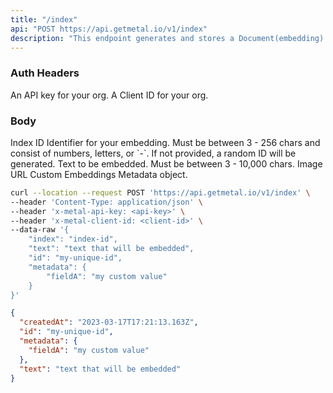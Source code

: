 ```yaml
---
title: "/index"
api: "POST https://api.getmetal.io/v1/index"
description: "This endpoint generates and stores a Document(embedding) with the inputted data."
---
```


### Auth Headers

<ParamField required header="x-metal-api-key" type="string">
  An API key for your org.
</ParamField>

<ParamField required header="x-metal-client-id" type="string">
  A Client ID for your org.
</ParamField>

### Body

<ParamField body="index" type="string" placeholder="Index ID" required>
  Index ID
</ParamField>

<ParamField body="id" type="string">
  Identifier for your embedding. Must be between 3 - 256 chars and consist of
  numbers, letters, or `-`. If not provided, a random ID will be generated.
</ParamField>

<ParamField body="text" type="string">
  Text to be embedded. Must be between 3 - 10,000 chars.
</ParamField>

<ParamField body="imageUrl" type="string">
  Image URL
</ParamField>

<ParamField body="embedding" type="number[]">
  Custom Embeddings
</ParamField>

<ParamField body="metadata" type="object">
  Metadata object.
</ParamField>

<RequestExample>

```bash Example Request
curl --location --request POST 'https://api.getmetal.io/v1/index' \
--header 'Content-Type: application/json' \
--header 'x-metal-api-key: <api-key>' \
--header 'x-metal-client-id: <client-id>' \
--data-raw '{
    "index": "index-id",
    "text": "text that will be embedded",
    "id": "my-unique-id",
    "metadata": {
        "fieldA": "my custom value"
    }
}'
```

</RequestExample>

<ResponseExample>

```json Response
{
  "createdAt": "2023-03-17T17:21:13.163Z",
  "id": "my-unique-id",
  "metadata": {
    "fieldA": "my custom value"
  },
  "text": "text that will be embedded"
}
```

</ResponseExample>
